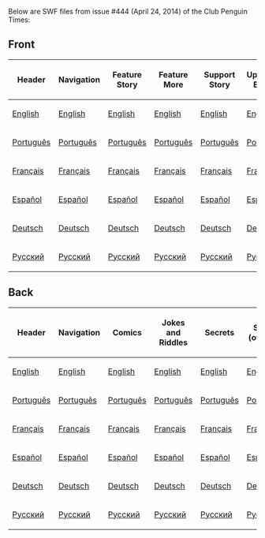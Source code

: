Below are SWF files from issue #444 (April 24, 2014) of the Club Penguin Times:

==Front==
<center>
{|class="wikitable" border="1"
!Header
!Navigation
!Feature Story
!Feature More
!Support Story
!Upcoming Events
!News Flash
!Ask P.H.
!Dividers
|-
|[[Media:ENNews444HeaderFront.swf|English]]||[[Media:ENNews444NavigationFront.swf|English]]||[[Media:ENNews444FeatureStory.swf|English]]||[[Media:ENNews444FeatureMore.swf|English]]||[[Media:ENNews444SupportStory.swf|English]]||[[Media:ENNews444UpcomingEvents.swf|English]]||[[Media:ENNews444NewsFlash.swf|English]]||[[Media:ENNews444AskAuntArctic.swf|English]]||[[Media:ENNews444Dividers.swf|English]]
|-
|[[Media:PTNews444HeaderFront.swf|Português]]||[[Media:PTNews444NavigationFront.swf|Português]]||[[Media:PTNews444FeatureStory.swf|Português]]||[[Media:PTNews444FeatureMore.swf|Português]]||[[Media:PTNews444SupportStory.swf|Português]]||[[Media:PTNews444UpcomingEvents.swf|Português]]||[[Media:PTNews444NewsFlash.swf|Português]]||[[Media:PTNews444AskAuntArctic.swf|Português]]||[[Media:PTNews444Dividers.swf|Português]]
|-
|[[Media:FRNews444HeaderFront.swf|Français]]||[[Media:FRNews444NavigationFront.swf|Français]]||[[Media:FRNews444FeatureStory.swf|Français]]||[[Media:FRNews444FeatureMore.swf|Français]]||[[Media:FRNews444SupportStory.swf|Français]]||[[Media:FRNews444UpcomingEvents.swf|Français]]||[[Media:FRNews444NewsFlash.swf|Français]]||[[Media:FRNews444AskAuntArctic.swf|Français]]||[[Media:FRNews444Dividers.swf|Français]]
|-
|[[Media:ESNews444HeaderFront.swf|Español]]||[[Media:ESNews444NavigationFront.swf|Español]]||[[Media:ESNews444FeatureStory.swf|Español]]||[[Media:ESNews444FeatureMore.swf|Español]]||[[Media:ESNews444SupportStory.swf|Español]]||[[Media:ESNews444UpcomingEvents.swf|Español]]||[[Media:ESNews444NewsFlash.swf|Español]]||[[Media:ESNews444AskAuntArctic.swf|Español]]||[[Media:ESNews444Dividers.swf|Español]]
|-
|[[Media:DENews444HeaderFront.swf|Deutsch]]||[[Media:DENews444NavigationFront.swf|Deutsch]]||[[Media:DENews444FeatureStory.swf|Deutsch]]||[[Media:DENews444FeatureMore.swf|Deutsch]]||[[Media:DENews444SupportStory.swf|Deutsch]]||[[Media:DENews444UpcomingEvents.swf|Deutsch]]||[[Media:DENews444NewsFlash.swf|Deutsch]]||[[Media:DENews444AskAuntArctic.swf|Deutsch]]||[[Media:DENews444Dividers.swf|Deutsch]]
|-
|[[Media:RUNews444HeaderFront.swf|Русский]]||[[Media:RUNews444NavigationFront.swf|Русский]]||[[Media:RUNews444FeatureStory.swf|Русский]]||[[Media:RUNews444FeatureMore.swf|Русский]]||[[Media:RUNews444SupportStory.swf|Русский]]||[[Media:RUNews444UpcomingEvents.swf|Русский]]||[[Media:RUNews444NewsFlash.swf|Русский]]||[[Media:RUNews444AskAuntArctic.swf|Русский]]||[[Media:RUNews444Dividers.swf|Русский]]
|}
</center>
==Back==
<center>
{|class="wikitable" border="1"
!Header
!Navigation
!Comics
!Jokes and Riddles
!Secrets
!Secret (overlay)
!Dividers
!Submit Your Content
|-
|[[Media:ENNews444HeaderBack.swf|English]]||[[Media:ENNews444NavigationBack.swf|English]]||[[Media:ENNews444AskAuntArcticBack.swf|English]]||[[Media:ENNews444JokesAndRiddles.swf|English]]||[[Media:ENNews444Secrets.swf|English]]||[[Media:ENNews444SecretsOverlay.swf|English]]||[[Media:ENNews444DividersBack.swf|English]]||[[Media:ENNews444SubmitYourContent.swf|English]]
|-
|[[Media:PTNews444HeaderBack.swf|Português]]||[[Media:PTNews444NavigationBack.swf|Português]]||[[Media:PTNews444AskAuntArcticBack.swf|Português]]||[[Media:PTNews444JokesandRiddles.swf|Português]]||[[Media:PTNews444Secrets.swf|Português]]||[[Media:PTNews444SecretOverlay.swf|Português]]||[[Media:PTNews444DividersBack.swf|Português]]||[[Media:PTNews444SubmitYourContent.swf|Português]]
|-
|[[Media:FRNews444HeaderBack.swf|Français]]||[[Media:FRNews444NavigationBack.swf|Français]]||[[Media:FRNews444AskAuntArcticBack.swf|Français]]||[[Media:FRNews444JokesandRiddles.swf|Français]]||[[Media:FRNews444Secrets.swf|Français]]||[[Media:FRNews444SecretOverlay.swf|Français]]||[[Media:FRNews444DividersBack.swf|Français]]||[[Media:FRNews444SubmitYourContent.swf|Français]]
|-
|[[Media:ESNews444HeaderBack.swf|Español]]||[[Media:ESNews444NavigationBack.swf|Español]]||[[Media:ESNews444AskAuntArcticBack.swf|Español]]||[[Media:ESNews444JokesandRiddles.swf|Español]]||[[Media:ESNews444Secrets.swf|Español]]||[[Media:ESNews444SecretOverlay.swf|Español]]||[[Media:ESNews444DividersBack.swf|Español]]||[[Media:ESNews444SubmitYourContent.swf|Español]]
|-
|[[Media:DENews444HeaderBack.swf|Deutsch]]||[[Media:DENews444NavigationBack.swf|Deutsch]]||[[Media:DENews444AskAuntArcticBack.swf|Deutsch]]||[[Media:DENews444JokesandRiddles.swf|Deutsch]]||[[Media:DENews444Secrets.swf|Deutsch]]||[[Media:DENews444SecretOverlay.swf|Deutsch]]||[[Media:DENews444DividersBack.swf|Deutsch]]||[[Media:DENews444SubmitYourContent.swf|Deutsch]]
|-
|[[Media:RUNews444HeaderBack.swf|Русский]]||[[Media:RUNews444NavigationBack.swf|Русский]]||[[Media:RUNews444AskAuntArcticBack.swf|Русский]]||[[Media:RUNews444JokesandRiddles.swf|Русский]]||[[Media:RUNews444Secrets.swf|Русский]]||[[Media:RUNews444SecretsOverlay.swf|Русский]]||[[Media:RUNews444DividersBack.swf|Русский]]||[[Media:RUNews444SubmitYourContent.swf|Русский]]
|}
</center>
